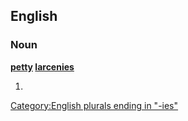 ==English==

===Noun===
'''[[petty]] [[larceny|larcenies]]'''

# {{plural of|[[petty larceny]]}}

[[Category:English plurals ending in "-ies"]]
